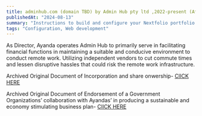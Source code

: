 ```yaml
---
title: adminhub.com (domain TBD) by Admin Hub pty ltd ,2022-present (Africa)
publishedAt: "2024-08-13"
summary: "Instructions to build and configure your Nextfolio portfolio."
tags: "Configuration, Web development"
---
```


As Director, Ayanda operates Admin Hub to primarily serve in facilitating financial functions in maintaining a suitable and conducive environment to conduct remote work. Utilizing independent vendors to cut commute times and lessen disruptive hassles that could risk the remote work infrastructure.

Archived Original Document of Incorporation and share onwership- [ClICK HERE](https://drive.google.com/file/d/1x659G4DZJaYu78zaAFBuG8VpAKmF5n2l/view?usp=drive_link )

Archived Original Document of Endorsement of a Government Organizations’ collaboration with Ayandas’ in producing a sustainable and economy stimulating business plan- [ClICK HERE]( https://drive.google.com/file/d/1ywlV2F8vnfIedIQtg2_Dd5kucRrxBtLZ/view?usp=drive_link ) 

